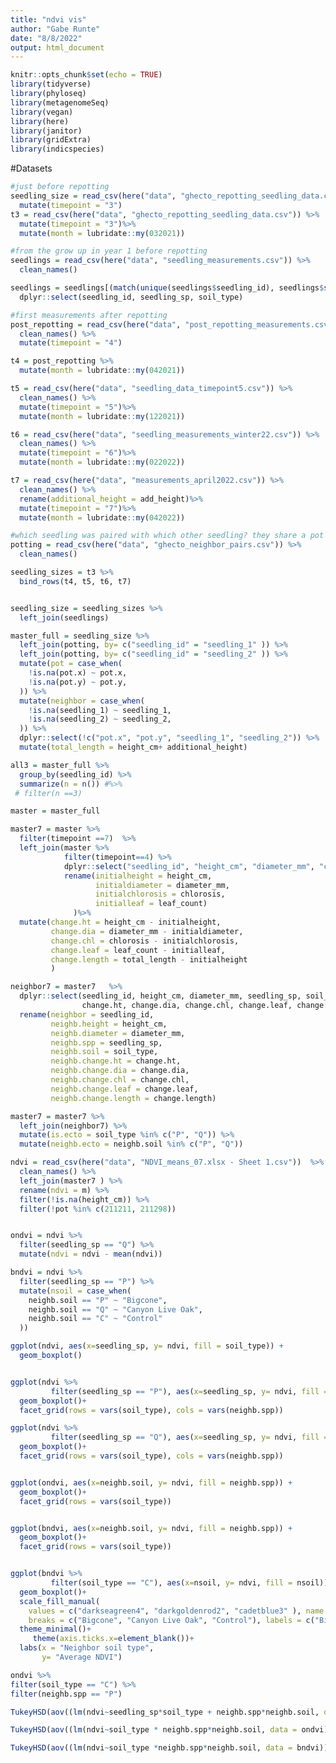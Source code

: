 ```yaml
---
title: "ndvi vis"
author: "Gabe Runte"
date: "8/8/2022"
output: html_document
---
```


```r
knitr::opts_chunk$set(echo = TRUE)
library(tidyverse)
library(phyloseq)
library(metagenomeSeq)
library(vegan)
library(here)
library(janitor)
library(gridExtra)
library(indicspecies)
```



#Datasets

```r
#just before repotting
seedling_size = read_csv(here("data", "ghecto_repotting_seedling_data.csv")) %>% 
  mutate(timepoint = "3")
t3 = read_csv(here("data", "ghecto_repotting_seedling_data.csv")) %>% 
  mutate(timepoint = "3")%>% 
  mutate(month = lubridate::my(032021))

#from the grow up in year 1 before repotting
seedlings = read_csv(here("data", "seedling_measurements.csv")) %>%
  clean_names()

seedlings = seedlings[(match(unique(seedlings$seedling_id), seedlings$seedling_id)),]%>% 
  dplyr::select(seedling_id, seedling_sp, soil_type)

#first measurements after repotting
post_repotting = read_csv(here("data", "post_repotting_measurements.csv")) %>%
  clean_names() %>% 
  mutate(timepoint = "4")

t4 = post_repotting %>% 
  mutate(month = lubridate::my(042021))

t5 = read_csv(here("data", "seedling_data_timepoint5.csv")) %>%
  clean_names() %>% 
  mutate(timepoint = "5")%>% 
  mutate(month = lubridate::my(122021))

t6 = read_csv(here("data", "seedling_measurements_winter22.csv")) %>%
  clean_names() %>% 
  mutate(timepoint = "6")%>% 
  mutate(month = lubridate::my(022022))

t7 = read_csv(here("data", "measurements_april2022.csv")) %>% 
  clean_names() %>% 
  rename(additional_height = add_height)%>% 
  mutate(timepoint = "7")%>% 
  mutate(month = lubridate::my(042022))

#which seedling was paired with which other seedling? they share a pot number 
potting = read_csv(here("data", "ghecto_neighbor_pairs.csv")) %>% 
  clean_names()

seedling_sizes = t3 %>% 
  bind_rows(t4, t5, t6, t7) 


seedling_size = seedling_sizes %>% 
  left_join(seedlings) 

master_full = seedling_size %>% 
  left_join(potting, by= c("seedling_id" = "seedling_1" )) %>% 
  left_join(potting, by= c("seedling_id" = "seedling_2" )) %>% 
  mutate(pot = case_when(
    !is.na(pot.x) ~ pot.x, 
    !is.na(pot.y) ~ pot.y, 
  )) %>% 
  mutate(neighbor = case_when(
    !is.na(seedling_1) ~ seedling_1, 
    !is.na(seedling_2) ~ seedling_2, 
  )) %>% 
  dplyr::select(!c("pot.x", "pot.y", "seedling_1", "seedling_2")) %>% 
  mutate(total_length = height_cm+ additional_height) 

all3 = master_full %>% 
  group_by(seedling_id) %>% 
  summarize(n = n()) #%>% 
 # filter(n ==3)

master = master_full
```

```r
master7 = master %>% 
  filter(timepoint ==7)  %>% 
  left_join(master %>% 
            filter(timepoint==4) %>% 
            dplyr::select("seedling_id", "height_cm", "diameter_mm", "chlorosis", "leaf_count")%>%
            rename(initialheight = height_cm, 
                   initialdiameter = diameter_mm, 
                   initialchlorosis = chlorosis, 
                   initialleaf = leaf_count)
              )%>% 
  mutate(change.ht = height_cm - initialheight, 
         change.dia = diameter_mm - initialdiameter,
         change.chl = chlorosis - initialchlorosis,
         change.leaf = leaf_count - initialleaf,
         change.length = total_length - initialheight
         )  

neighbor7 = master7   %>% 
  dplyr::select(seedling_id, height_cm, diameter_mm, seedling_sp, soil_type, 
                change.ht, change.dia, change.chl, change.leaf, change.length) %>% 
  rename(neighbor = seedling_id, 
         neighb.height = height_cm, 
         neighb.diameter = diameter_mm, 
         neighb.spp = seedling_sp, 
         neighb.soil = soil_type, 
         neighb.change.ht = change.ht,
         neighb.change.dia = change.dia, 
         neighb.change.chl = change.chl,
         neighb.change.leaf = change.leaf, 
         neighb.change.length = change.length)

master7 = master7 %>% 
  left_join(neighbor7) %>% 
  mutate(is.ecto = soil_type %in% c("P", "Q")) %>% 
  mutate(neighb.ecto = neighb.soil %in% c("P", "Q"))

ndvi = read_csv(here("data", "NDVI_means_07.xlsx - Sheet 1.csv"))  %>% 
  clean_names() %>% 
  left_join(master7 ) %>% 
  rename(ndvi = m) %>% 
  filter(!is.na(height_cm)) %>% 
  filter(!pot %in% c(211211, 211298))



```

```r
ondvi = ndvi %>% 
  filter(seedling_sp == "Q") %>% 
  mutate(ndvi = ndvi - mean(ndvi))

bndvi = ndvi %>% 
  filter(seedling_sp == "P") %>% 
  mutate(nsoil = case_when(
    neighb.soil == "P" ~ "Bigcone",
    neighb.soil == "Q" ~ "Canyon Live Oak",
    neighb.soil == "C" ~ "Control"
  ))

ggplot(ndvi, aes(x=seedling_sp, y= ndvi, fill = soil_type)) +
  geom_boxplot()


ggplot(ndvi %>% 
         filter(seedling_sp == "P"), aes(x=seedling_sp, y= ndvi, fill = neighb.soil)) +
  geom_boxplot()+
  facet_grid(rows = vars(soil_type), cols = vars(neighb.spp))

ggplot(ndvi %>% 
         filter(seedling_sp == "Q"), aes(x=seedling_sp, y= ndvi, fill = neighb.soil)) +
  geom_boxplot()+
  facet_grid(rows = vars(soil_type), cols = vars(neighb.spp))


ggplot(ondvi, aes(x=neighb.soil, y= ndvi, fill = neighb.spp)) +
  geom_boxplot()+
  facet_grid(rows = vars(soil_type))


ggplot(bndvi, aes(x=neighb.soil, y= ndvi, fill = neighb.spp)) +
  geom_boxplot()+
  facet_grid(rows = vars(soil_type))


ggplot(bndvi %>% 
         filter(soil_type == "C"), aes(x=nsoil, y= ndvi, fill = nsoil)) +
  geom_boxplot()+
  scale_fill_manual(
    values = c("darkseagreen4", "darkgoldenrod2", "cadetblue3" ), name = "Neighbor Soil",
    breaks = c("Bigcone", "Canyon Live Oak", "Control"), labels = c("Bigcone", "Canyon Oak", "Control"))+
  theme_minimal()+
     theme(axis.ticks.x=element_blank())+
  labs(x = "Neighbor soil type",
       y= "Average NDVI")

ondvi %>% 
filter(soil_type == "C") %>% 
filter(neighb.spp == "P")
```
 

```r
TukeyHSD(aov((lm(ndvi~seedling_sp*soil_type + neighb.spp*neighb.soil, data = ndvi))))

TukeyHSD(aov((lm(ndvi~soil_type * neighb.spp*neighb.soil, data = ondvi))))

TukeyHSD(aov((lm(ndvi~soil_type *neighb.spp*neighb.soil, data = bndvi))))

```

